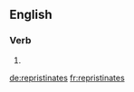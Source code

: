==English==

===Verb===
{{head|en}}

# {{en-third-person singular of|repristinate}}

[[de:repristinates]]
[[fr:repristinates]]
